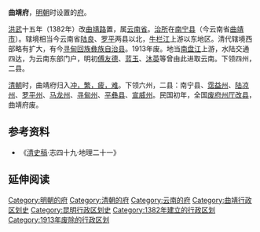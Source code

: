 '''曲靖府'''，[[明朝|明朝]]时设置的[[府_(行政区划)|府]]。

[[洪武|洪武]]十五年（1382年）改[[曲靖路|曲靖路]]置，属[[云南省|云南省]]。[[治所|治所]]在[[南宁县_(元朝)|南宁县]]（今云南省[[曲靖市|曲靖市]]）。辖境相当今云南省[[陆良县|陆良]]、[[罗平县|罗平]]两县以北，[[牛栏江|牛栏江]]上游以东地区。清代辖境西部略有扩大，有今[[寻甸回族彝族自治县|寻甸回族彝族自治县]]。1913年废。地当[[南盘江|南盘江]]上游，水陆交通四达，为云南东部门户，明初[[傅友德|傅友德]]、[[蓝玉|蓝玉]]、[[沐英|沐英]]等曾由此进取云南。下领四州，二县。

[[清朝|清朝]]时，曲靖府归入[[冲繁疲难|冲，繁，疲，难]]。下领六州，二县：南宁县、[[霑益州|霑益州]]、[[陆凉州|陆凉州]]、[[罗平州|罗平州]]、[[马龙州|马龙州]]、[[寻甸州|寻甸州]]、[[平彝县|平彝县]]、[[宣威州|宣威州]]。民国初年，全国[[废府州厅改县|废府州厅改县]]，曲靖府废。

== 参考资料 ==
*《[[清史稿|清史稿]]·志四十九·地理二十一》

== 延伸阅读 ==
{{Wikisource further reading}}

{{清朝云南行政区划}}
{{明朝云南行政区划}}
{{明朝行政区划|nocat}}
{{云南行政区划小作品}}

[[Category:明朝的府|Category:明朝的府]]
[[Category:清朝的府|Category:清朝的府]]
[[Category:云南的府|Category:云南的府]]
[[Category:曲靖行政区划史|Category:曲靖行政区划史]] 
[[Category:昆明行政区划史|Category:昆明行政区划史]]
[[Category:1382年建立的行政区划|Category:1382年建立的行政区划]]
[[Category:1913年废除的行政区划|Category:1913年废除的行政区划]]